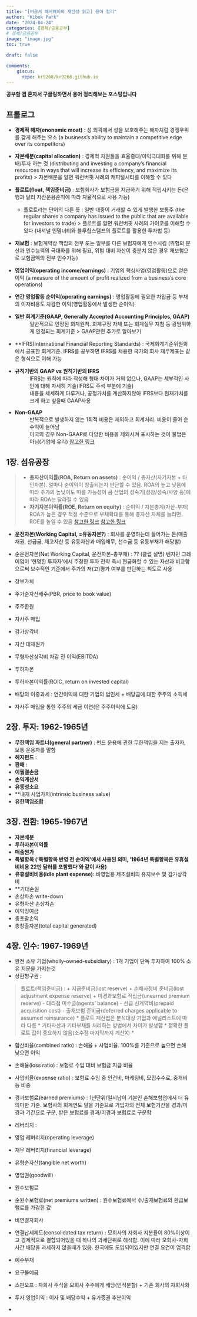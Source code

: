 ```yaml
---
title: "[버크셔 해서웨이의 재탄생 읽고] 용어 정리"
author: "Kibok Park"
date: "2024-04-24"
categories: [경제/금융공부] 
# 경제/금융공부
image: "image.jpg"
toc: true

draft: false

comments: 
    giscus:
      repo: kr9268/kr9268.github.io
---
```


**공부할 겸 혼자서 구글링하면서 용어 정리해보는 포스팅입니다**

## 프롤로그
* **경제적 해자(enonomic moat)** : 성 외곽에서 성을 보호해주는 해자처럼 경쟁우위를 갖게 해주는 요소
                              (a business's ability to maintain a competitive edge over its competitors)
* **자본배분(capital allocation)** : 경제적 자원들을 효율증대/이익극대화를 위해 분배/투자 하는 것
                              (distributing and investing a company's financial resources in ways that will increase its efficiency, and maximize its profits)
  > 자본배분을 알면 워런버핏 사례의 캐피털시티를 이해할 수 있다
* **플로트(float, 책임준비금)** : 보험회사가 보험금을 지급하기 위해 적립시키는 돈(은행과 달리 자산운용준칙에 따라 자율적으로 사용 가능)
  - 플로트라는 단어의 다른 뜻 : 일반 대중이 거래할 수 있게 발행한 보통주
                            (the regular shares a company has issued to the public that are available for investors to trade)
  > 플로트를 알면 워런버핏 사례의 가이코를 이해할 수 있다
    (내셔널 인뎀너티와 블루칩스탬프의 플로트를 활용한 투자법 등)
* **재보험** : 보험계약상 책임의 전부 또는 일부를 다른 보험자에게 인수시킴
            (위험의 분산과 인수능력의 극대화를 위해 필요, 위험 대비 자산이 충분치 않은 경우 재보험으로 보험금액의 전부 인수가능)
* **영업이익(operating income/earnings)** : 기업의 핵심사업(영업활동)으로 얻은 이익
                                        (a measure of the amount of profit realized from a business's core operations)
* **연간 영업활동 순이익(operating earnings)** : 영업활동에 필요한 차입금 등 부채의 이자비용도 차감한 이익(영업활동에서 발생한 순이익)
                                         
* **일반 회계기준(GAAP, Generally Accepted Accounting Principles, GAAP)** 
: 일반적으로 인정된 회계원칙. 회계규정 자체 또는 회계실무 지침 등 광범위하게 인정되는 회계기준
> GAAP관련 추가로 알아보기
* **IFRS(International Financial Reporting Standards) : 국제회계기준위원회에서 공표한 회계기준. 
                                                        IFRS를 공부하면 IFRS를 차용한 국가의 회사 재무제표는 같은 형식으로 이해 가능
* **규칙기반의 GAAP vs 원칙기반의 IFRS**
: IFRS는 원칙에 따라 작성해 형태 차이가 거의 없으나, GAAP는 세부적인 사안에 대해 자세히 기술(IFRS도 주석 부분에 기술)
: 내용을 세세하게 다루거나, 공정가치를 계산하지않아 IFRS보다 현재가치를 크게 하고 싶을때 GAAP사용
* **Non-GAAP**
: 반복적으로 발생하지 않는 1회적 비용은 제외하고 회계처리. 비용이 줄어 순수익이 늘어남
: 미국의 경우 Non-GAAP로 다양한 비용을 제외시켜 표시하는 것이 불법은 아님(기업에 유리)
[참고한 링크](https://muroyallife.tistory.com/entry/GAAP%EA%B3%BC-IFRS%EC%9D%98-%EC%B0%A8%EC%9D%B4-%EA%B7%B8%EB%9F%AC%EB%A9%B4-Non-GAAP%EC%9D%80-%EB%AD%90%EC%95%BC)
                                              
## 1장. 섬유공장
> * **총자산이익률(ROA, Return on assets)** : 순이익 / 총자산(자기자본 + 타인자본). 얼마나 순이익이 창출되는지 판단할 수 있음.
                                         ROA의 높고 낮음에 따라 주가의 높낮이도 따를 가능성이 큼
                                         산업의 성숙기[성장/성숙/사양 등]에 따라 ROA는 달라질 수 있음
* **자기자본이익률(ROE, Return on equity)** : 순이익 / 자본총계(자산-부채)
                                         ROA가 높은 경우 적정 수준으로 부채확대를 통해 총자산 자체를 늘리면 ROE를 높일 수 있음
[참고한 링크](https://m.itooza.com/view.php?ud=2011052715374391424)
[참고한 링크](https://support.stockplus.com/hc/ko/articles/5059590236057-%EA%B8%B0%EC%97%85%EC%9D%B4-%EB%8F%88%EC%9D%84-%EC%9E%98-%EB%B2%8C%EA%B9%8C-ROE-%EA%B8%B0%EC%B4%88)

* **운전자본(Working Capital, =유동자본?)** : 회사를 운영하는데 들어가는 돈(매출채권, 선급금, 재고자산 등 유동자산과 매입채무, 선수금 등 유동부채가 해당함)
* 순운전자본(Net Working Capital, 운전자본-총부채) : ??
  (클럽 설명)
  벤자민 그레이엄이 '현명한 투자자'에서 주창한 투자 전략
  즉시 현금화할 수 있는 자산과 비교함으로써 보수적인 기준에서 주가의 저(고)평가 여부를 판단하는 척도로 사용

* 장부가치
* 주가순자산배수(PBR, price to book value)
* 주주환원
* 자사주 매입
* 감가상각비
* 자산 대체원가
* 무형자산상각비 차감 전 이익(EBITDA)
* 투하자본
* 투하자본이익률(ROIC, return on invested capital)
* 배당의 이중과세 : 연간이익에 대한 기업의 법인세 + 배당금에 대한 주주의 소득세
* 자사주 매입을 통한 주주의 세금 이연(은 주주이익에 도움)

## 2장. 투자: 1962-1965년
* **무한책임 파트너(general partner)** : 펀드 운용에 관한 무한책임을 지는 출자자, 보통 운용자를 말함
* **헤지펀드** :
* **환매** : 
* **이월결손금**
* **손익계산서**
* **유동성소요**
* **내재 사업가치(intrinsic business value)
* **유한책임조합**

## 3장. 전환: 1965-1967년

* **자본배분**
* **투하자본이익률**
* **매출원가**
* **특별항목 ('특별항목 반영 전 순이익'에서 사용된 의미, '1964년 특별항목은 유휴설비비용 22만 달러를 포함했다'와 같이 사용)**
* **유휴설비비용(idle plant expense)**: 비영업용 제조설비의 유지보수 및 감가상각비
* **기대손실
* 손상차손 write-down
* 유형자산 손상차손
* 이익잉여금
* 총포괄손익
* 총창출자본(total capital generated)

## 4장. 인수: 1967-1969년

* 완전 소유 기업(wholly-owned-subsidiary) : 1개 기업이 단독 투자하여 100% 소유 지문을 가지는것
* 상환청구권 : 

>플로트(책임준비금) :
  + 지급준비금(lost reserve) 
  + 손해사정비 준비금(lost adjustment expense reserve)
  + 미경과보험료 적립금(unearned premium reserve)
  - 대리점 미수금(agents' balance)
  - 선급 신계약비(prepaid acquisition cost)
  - 출재보험 준비금(deferred charges applicable to assumed reinsurance)
  * 플로트 계산법은 분석대상 기업과 애널리스트에 따라 다름
    * 기타자산과 기타부채를 처리하는 방법에서 차이가 발생함
  * 정확한 플로트 값이 중요하지 않음(소수점 마지막까지 계산X)
  * 

* 합산비율(combined ratio) : 손해율 + 사업비율. 100%를 기준으로 높으면 손해 낮으면 이익
* 손해율(loss ratio) : 보험료 수입 대비 보험금 지급 비율
* 사업비율(expense ratio) : 보험료 수입 중 인건비, 마케팅비, 모집수수료, 중개비 등 비중
* 경과보험료(earned premiums) : 1년단위/일시납이 기본인 손해보험업에서 더 유의미한 기준. 보험사의 회계연도 말을 기준으로 가입자의 전체 보험기간을 경과/미경과 기간으로 구분, 받은 보험료를 경과/미경과 보험료로 구분함
* 레버리지 : 
* 영업 레버리지(operating leverage)
* 재무 레버리지(financial leverage)

* 유형순자산(tangible net worth)
* 영업권(goodwill)

* 원수보험료
* 순원수보험료(net premiums written) : 원수보험료에서 수/출재보험료와 환급보험료를 가감한 값
* 비연결자회사
* 연결납세제도(consolidated tax return) : 모회사의 자회사 지분율이 80%이상이고 경제적으로 결합되어있을 때 하나의 과세단위로 해석함. 이에 따라 모회사-자회사간 배당을 과세하지 않을때가 있음. 한국에도 도입되어있지만 연결 요건이 엄격함

* 예수부채
* 요구불예금
* 스핀오프 : 자회사 주식을 모회사 주주에게 배당(인적분할) + 기존 회사의 자회사화
* 투자 영업이익 : 이자 및 배당수익 + 유가증권 추분이익
* 